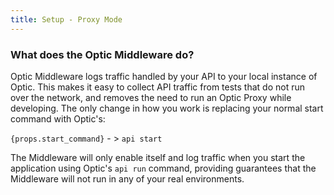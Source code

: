 ```yaml
---
title: Setup - Proxy Mode
---
```



<BrowserOnly>

### What does the Optic Middleware do?

Optic Middleware logs traffic handled by your API to your local instance of Optic. This makes it easy to collect API traffic from tests that do not run over the network, and removes the need to run an Optic Proxy while developing. The only change in how you work is replacing your normal start command with Optic's:

<div style={{marginBottom: 22}}>  <code>{props.start_command}</code>  - >  <code>api start</code> </div>

The Middleware will only enable itself and log traffic when you start the application using Optic's `api run` command, providing guarantees that the Middleware will not run in any of your real environments.

</BrowserOnly>
